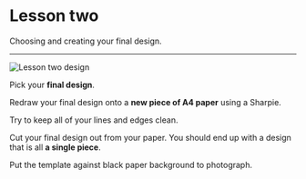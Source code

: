# Lesson two

Choosing and creating your final design.

***

![Lesson two design](https://media.tewahi.com/l2.png)

Pick your **final design**.

Redraw your final design onto a **new piece of A4 paper** using a Sharpie.

Try to keep all of your lines and edges clean.

Cut your final design out from your paper. You should end up with a design that is all **a single piece**.

Put the template against black paper background to photograph.